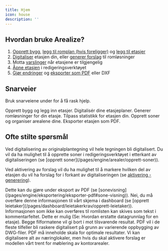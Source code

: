 ```yaml
---
title: Hjem
icon: house
description: ''
---
```


## Hvordan bruke Arealize?

1. [Opprett bygg](/pages/dashboard/nytt-bygg/opprett-bygg), [legg til romplan (hvis foreligger)](/pages/dashboard/leietakerkrav/opprett-leietaker) og [legg til etasjer](/pages/dashboard/nytt-bygg/legg-til-etasjer)
2. [Digitaliser](/pages/dashboard/aktivering/digitalisering) etasjen din, eller [generer forslag](/pages/dashboard/aktivering/generering) til romløsninger
3. Motta [varslinger](/pages/dashboard/innstillinger/varslinger) når etasjene er tilgjengelig
4. [Åpne etasjen](/pages/engine/dupliser-etasje) i redigeringsverktøyet
5. [Gjør endringer](/pages/engine/arealer/areal-og-statistikk) og [eksporter som PDF](/pages/engine/eksportering/eksporter-pdf) eller DXF

## Snarveier

Bruk snarveiene under for å få rask hjelp.

<CardGroup cols={3}>
  <Card
    title="Opprett bygg"
    icon="house"
    href="/pages/dashboard/nytt-bygg/opprett-bygg"
  >
    Opprett bygg og legg inn etasjer.
  </Card>
  <Card
    title="Digitalisering"
    icon="robot"
    href="/pages/dashboard/aktivering/digitalisering"
  >
    Digitalisér dine etasjeplaner.
  </Card>
  <Card
    title="Generering"
    icon="sparkle"
    href="/pages/dashboard/aktivering/generering"
  >
    Generer romløsninger for din etasje.
  </Card>
  <Card
    title="Areal og statistikk"
    icon="draw-square"
    href="/pages/engine/arealer/areal-og-statistikk"
  >
    Tilpass statistikk for etasjen din.
  </Card>
  <Card
    title="Opprett soner"
    icon="pen"
    href="/pages/engine/arealer/opprett-soner"
  >
    Opprett soner og organiser arealene dine.
  </Card>
  <Card
    title="Eksporter PDF"
    icon="download"
    href="/pages/engine/eksportering/eksporter-pdf"
  >
    Eksporter etasjen som PDF.
  </Card>
</CardGroup>

## Ofte stilte spørsmål

<AccordionGroup>
 
<Accordion title= "Hvordan aktiverer jeg deler av en plantegning?">
  Ved digitalisering av originalplantegning vil hele tegningen bli digitalisert. Du vil da ha mulighet til å opprette soner i redigeringsverktøyet i etterkant av digitaliseringen (se  [opprett soner](/pages/engine/arealer/opprett-soner)). 

Ved aktivering av forslag vil du ha mulighet til å markere hvilken del av etasjen du vil ha forslag for i forkant av digitaliseringen (se [aktivering - generering](/pages/dashboard/aktivering/generering)).
 </Accordion>

<Accordion title= "Jeg ønsker å laste ned deler av tegningen. Hvordan gjør jeg det?">
  Dette kan du gjøre under eksport av PDF (se [sonevisning](/pages/engine/eksportering/eksporter-pdf#sone-visning)).
</Accordion>

<Accordion title= "Jeg har mottatt en romplan fra leietaker, kan jeg laste den opp direkte i Arealize?">
  Nei, du må overføre denne informasjonen til vårt skjema i dashboard (se [opprett leietaker](/pages/dashboard/leietakerkrav/opprett-leietaker)).
</Accordion>

<Accordion title= "Skjemaet for romplan er mangelfult i forhold til det jeg har mottatt fra leietaker.">
  Informasjonen som ikke kan overføres til romlisten kan skives som tekst i kommentarfeltet.
</Accordion>

<Accordion title= "Jeg ønsker å laste opp en oppdatert versjon av plantegningen for en etasje jeg har aktivert tidligere. Er dette mulig?"> 
Dette er mulig (Se: Hvordan erstatte datagrunnlag for en etasje). 
</Accordion>

<Accordion title= "Hva gir best resultat av DWG og PDF?">
  Begge filformatene vil gi bort i mot tilsvarende resultat. PDF vil i de fleste tilfeller bli raskere digitalisert på grunn av varierende oppbygging av DWG-filer. PDF må inneholde skala for optimale resultater. 
</Accordion>

<Accordion title= "Kan jeg kun laste opp plantegninger for kontor?">
Vi kan digitalisere alt av næringlokaler, men hvis du skal aktivere forslag er modellen vårt trent for møblering av kontorarealer. 
</Accordion>

</AccordionGroup>


